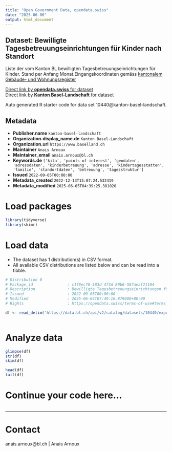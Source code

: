 ```yaml
---
title: "Open Government Data, opendata.swiss"
date: "2025-06-06"
output: html_document
---
```


## Dataset: Bewilligte Tagesbetreuungseinrichtungen für Kinder nach Standort

Liste der vom Kanton BL bewilligten Tagesbetreuungseinrichtungen für Kinder. Stand per Anfang Monat.Eingangskoordinaten gemäss [kantonalem Gebäude- und Wohnungsregister](https://data.bl.ch/explore/dataset/12180)

[Direct link by **opendata.swiss** for dataset](https://opendata.swiss/de/dataset/bewilligte-tagesbetreuungseinrichtungen-fur-kinder-nach-standort-dezember-2022)<br>
[Direct link by **Kanton Basel-Landschaft** for dataset](https://data.bl.ch/explore/dataset/10440/)

Auto generated R starter code for data set 10440@kanton-basel-landschaft.

## Metadata

- **Publisher.name** `kanton-basel-landschaft`
- **Organization.display_name.de** `Kanton Basel-Landschaft`
- **Organization.url** `https://www.baselland.ch`
- **Maintainer** `Anais Arnoux`
- **Maintainer_email** `anais.arnoux@bl.ch`
- **Keywords.de** `['kita', 'points-of-interest', 'geodaten', 'adressdaten', 'kinderbetreuung', 'adresse', 'kindertagesstatten', 'familie', 'standortdaten', 'betreuung', 'tagesstruktur']`
- **Issued** `2022-09-05T00:00:00`
- **Metadata_created** `2022-12-13T15:07:24.532419`
- **Metadata_modified** `2025-06-05T04:39:25.381020`


# Load packages

```r

library(tidyverse)
library(skimr)

```

# Load data

-   The dataset has 1 distribution(s) in CSV format.
-   All available CSV distributions are listed below and can be read into a tibble.

```r

# Distribution 0
# Package_id               : c1f8ec78-183d-473d-80b6-587aeaf21104
# Description              : Bewilligte Tagesbetreuungseinrichtungen für Kinder nach Standort (csv)
# Issued                   : 2022-09-05T00:00:00
# Modified                 : 2025-06-04T07:49:16.879000+00:00
# Rights                   : https://opendata.swiss/terms-of-use#terms_by

df <- read_delim('https://data.bl.ch/api/v2/catalog/datasets/10440/exports/csv?use_labels=true')



```

# Analyze data

```r

glimpse(df)
str(df)
skim(df)

head(df)
tail(df)

```

# Continue your code here...

```r

```

------------------------------------------------------------------------

# Contact

anais.arnoux@bl.ch | Anais Arnoux
